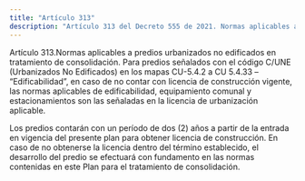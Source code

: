 ```yaml
---
title: "Artículo 313"
description: "Artículo 313 del Decreto 555 de 2021. Normas aplicables a predios urbanizados no edificados en tratamiento de consolidación."
---
```


Artículo 313.Normas aplicables a predios urbanizados no edificados en tratamiento de consolidación. Para predios señalados con el código C/UNE (Urbanizados No Edificados) en los mapas CU-5.4.2 a CU 5.4.33 – “Edificabilidad”, en caso de no contar con licencia de construcción vigente, las normas aplicables de edificabilidad, equipamiento comunal y estacionamientos son las señaladas en la licencia de urbanización aplicable.
 
Los predios contarán con un período de dos (2) años a partir de la entrada en vigencia del presente plan para obtener licencia de construcción. En caso de no obtenerse la licencia dentro del término establecido, el desarrollo del predio se efectuará con fundamento en las normas contenidas en este Plan para el tratamiento de consolidación.